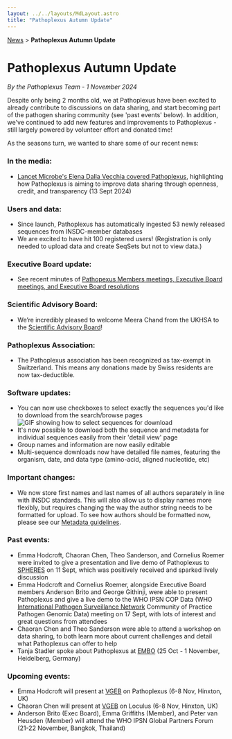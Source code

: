 ```yaml
---
layout: ../../layouts/MdLayout.astro
title: "Pathoplexus Autumn Update"
---
```


<div>
    <a href="/news">News</a> > <b>Pathoplexus Autumn Update</b>
</div>

# Pathoplexus Autumn Update

*By the Pathoplexus Team - 1 November 2024*

Despite only being 2 months old, we at Pathoplexus have been excited to already contribute to discussions on data sharing, and start becoming part of the pathogen sharing community (see 'past events' below). In addition, we've continued to add new features and improvements to Pathoplexus - still largely powered by volunteer effort and donated time!

As the seasons turn, we wanted to share some of our recent news:

### In the media:
- [Lancet Microbe's Elena Dalla Vecchia covered Pathoplexus](https://www.thelancet.com/journals/lanmic/article/PIIS2666-5247(24)00263-5/fulltext), highlighting how Pathoplexus is aiming to improve data sharing through openness, credit, and transparency (13 Sept 2024)

### Users and data:
- Since launch, Pathoplexus has automatically ingested 53 newly released sequences from INSDC-member databases
- We are excited to have hit 100 registered users! (Registration is only needed to upload data and create SeqSets but not to view data.)

### Executive Board update:
- See recent minutes of [Pathopexus Members meetings, Executive Board meetings, and Executive Board resolutions](https://pathoplexus.org/about/governance/minutes)

### Scientific Advisory Board:
- We’re incredibly pleased to welcome Meera Chand from the UKHSA to the [Scientific Advisory Board](https://pathoplexus.org/about/sab)!

### Pathoplexus Association:
- The Pathoplexus association has been recognized as tax-exempt in Switzerland. This means any donations made by Swiss residents are now tax-deductible.

### Software updates:
- You can now use checkboxes to select exactly the sequences you'd like to download from the search/browse pages
  ![GIF showing how to select sequences for download](/gifs/news/2024-11-01-autumn-update/checkbox.gif)
- It's now possible to download both the sequence and metadata for individual sequences easily from their 'detail view' page
- Group names and information are now easily editable
- Multi-sequence downloads now have detailed file names, featuring the organism, date, and data type (amino-acid, aligned nucleotide, etc)

### Important changes:
- We now store first names and last names of all authors separately in line with INSDC standards. This will also allow us to display names more flexibly, but requires changing the way the author string needs to be formatted for upload. To see how authors should be formatted now, please see our [Metadata guidelines](https://pathoplexus.org/docs/concepts/metadataformat).

### Past events:
 - Emma Hodcroft, Chaoran Chen, Theo Sanderson, and Cornelius Roemer were invited to give a presentation and live demo of Pathoplexus to [SPHERES](https://www.cdc.gov/advanced-molecular-detection/php/spheres/index.html) on 11 Sept, which was positively received and sparked lively discussion
 - Emma Hodcroft and Cornelius Roemer, alongside Executive Board members Anderson Brito and George Githinji, were able to present Pathoplexus and give a live demo to the WHO IPSN COP Data (WHO [International Pathogen Surveillance Network](https://www.who.int/initiatives/international-pathogen-surveillance-network) Community of Practice Pathogen Genomic Data) meeting on 17 Sept, with lots of interest and great questions from attendees
 - Chaoran Chen and Theo Sanderson were able to attend a workshop on data sharing, to both learn more about current challenges and detail what Pathoplexus can offer to help
 - Tanja Stadler spoke about Pathoplexus at [EMBO](https://www.embo.org/meeting-of-the-embo-communities/) (25 Oct - 1 November, Heidelberg, Germany)

### Upcoming events:
  - Emma Hodcroft will present at [VGEB](https://coursesandconferences.wellcomeconnectingscience.org/event/virus-genomics-evolution-and-bioinformatics-20241106/) on Pathoplexus (6-8 Nov, Hinxton, UK)
  - Chaoran Chen will present at [VGEB](https://coursesandconferences.wellcomeconnectingscience.org/event/virus-genomics-evolution-and-bioinformatics-20241106/) on Loculus (6-8 Nov, Hinxton, UK)
  - Anderson Brito (Exec Board), Emma Griffiths (Member), and Peter van Heusden (Member) will attend the WHO IPSN Global Partners Forum (21-22 November, Bangkok, Thailand)
